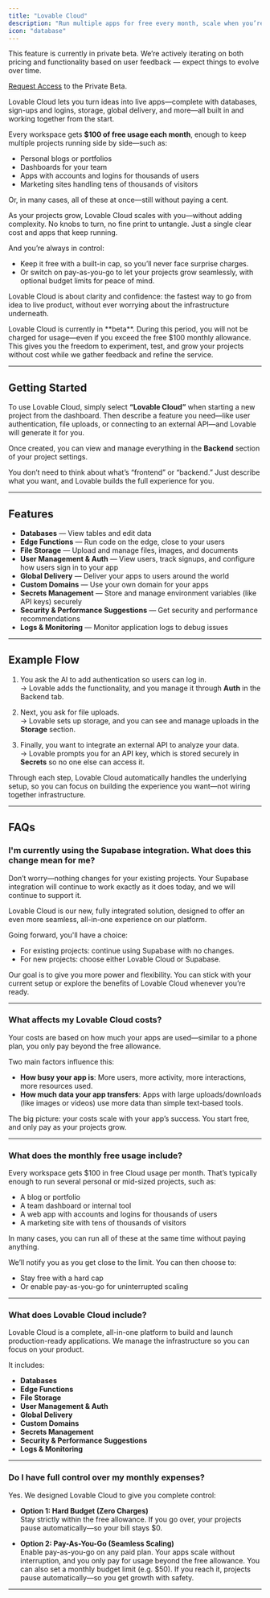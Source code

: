```yaml
---
title: "Lovable Cloud"
description: "Run multiple apps for free every month, scale when you’re ready"
icon: "database"
---
```


<Warning>
This feature is currently in private beta.
We’re actively iterating on both pricing and functionality based on user feedback — expect things to evolve over time.

  [Request Access](https://lovable-private-beta.lovable.app/) to the Private Beta.
</Warning>

Lovable Cloud lets you turn ideas into live apps—complete with databases, sign-ups and logins, storage, global delivery, and more—all built in and working together from the start.

Every workspace gets **$100 of free usage each month**, enough to keep multiple projects running side by side—such as:

- Personal blogs or portfolios
- Dashboards for your team
- Apps with accounts and logins for thousands of users
- Marketing sites handling tens of thousands of visitors

Or, in many cases, all of these at once—still without paying a cent.

As your projects grow, Lovable Cloud scales with you—without adding complexity. No knobs to turn, no fine print to untangle. Just a single clear cost and apps that keep running.  

And you’re always in control:  
- Keep it free with a built-in cap, so you’ll never face surprise charges.  
- Or switch on pay-as-you-go to let your projects grow seamlessly, with optional budget limits for peace of mind.  

Lovable Cloud is about clarity and confidence: the fastest way to go from idea to live product, without ever worrying about the infrastructure underneath.  

<Note>  
Lovable Cloud is currently in **beta**. During this period, you will not be charged for usage—even if you exceed the free $100 monthly allowance. This gives you the freedom to experiment, test, and grow your projects without cost while we gather feedback and refine the service.
</Note>  

---

## Getting Started  

To use Lovable Cloud, simply select **“Lovable Cloud”** when starting a new project from the dashboard. Then describe a feature you need—like user authentication, file uploads, or connecting to an external API—and Lovable will generate it for you.  

Once created, you can view and manage everything in the **Backend** section of your project settings.  

<Note>  
You don’t need to think about what’s “frontend” or “backend.” Just describe what you want, and Lovable builds the full experience for you.  
</Note>  

---

## Features  

- **Databases** — View tables and edit data
- **Edge Functions** — Run code on the edge, close to your users
- **File Storage** — Upload and manage files, images, and documents
- **User Management & Auth** — View users, track signups, and configure how users sign in to your app
- **Global Delivery** — Deliver your apps to users around the world
- **Custom Domains** — Use your own domain for your apps
- **Secrets Management** — Store and manage environment variables (like API keys) securely  
- **Security & Performance Suggestions** — Get security and performance recommendations  
- **Logs & Monitoring** — Monitor application logs to debug issues  
---

## Example Flow  

1. You ask the AI to add authentication so users can log in.  
   → Lovable adds the functionality, and you manage it through **Auth** in the Backend tab.  

2. Next, you ask for file uploads.  
   → Lovable sets up storage, and you can see and manage uploads in the **Storage** section.  

3. Finally, you want to integrate an external API to analyze your data.  
   → Lovable prompts you for an API key, which is stored securely in **Secrets** so no one else can access it.  

Through each step, Lovable Cloud automatically handles the underlying setup, so you can focus on building the experience you want—not wiring together infrastructure.  

---

## FAQs  

### I'm currently using the Supabase integration. What does this change mean for me?  
Don’t worry—nothing changes for your existing projects. Your Supabase integration will continue to work exactly as it does today, and we will continue to support it.  

Lovable Cloud is our new, fully integrated solution, designed to offer an even more seamless, all-in-one experience on our platform.  

Going forward, you'll have a choice:  
- For existing projects: continue using Supabase with no changes.  
- For new projects: choose either Lovable Cloud or Supabase.  

Our goal is to give you more power and flexibility. You can stick with your current setup or explore the benefits of Lovable Cloud whenever you’re ready.  

---

### What affects my Lovable Cloud costs?  
Your costs are based on how much your apps are used—similar to a phone plan, you only pay beyond the free allowance.  

Two main factors influence this:  
- **How busy your app is**: More users, more activity, more interactions, more resources used.  
- **How much data your app transfers**: Apps with large uploads/downloads (like images or videos) use more data than simple text-based tools.  

The big picture: your costs scale with your app’s success. You start free, and only pay as your projects grow.  

---

### What does the monthly free usage include?  
Every workspace gets $100 in free Cloud usage per month. That’s typically enough to run several personal or mid-sized projects, such as:  

- A blog or portfolio  
- A team dashboard or internal tool  
- A web app with accounts and logins for thousands of users  
- A marketing site with tens of thousands of visitors  

In many cases, you can run all of these at the same time without paying anything.  

We’ll notify you as you get close to the limit. You can then choose to:  
- Stay free with a hard cap  
- Or enable pay-as-you-go for uninterrupted scaling  

---

### What does Lovable Cloud include?  
Lovable Cloud is a complete, all-in-one platform to build and launch production-ready applications. We manage the infrastructure so you can focus on your product.  

It includes:  
- **Databases**
- **Edge Functions**
- **File Storage**
- **User Management & Auth**
- **Global Delivery**
- **Custom Domains**
- **Secrets Management**
- **Security & Performance Suggestions**
- **Logs & Monitoring**

---

### Do I have full control over my monthly expenses?  
Yes. We designed Lovable Cloud to give you complete control:  

- **Option 1: Hard Budget (Zero Charges)**  
Stay strictly within the free allowance. If you go over, your projects pause automatically—so your bill stays $0.  

- **Option 2: Pay-As-You-Go (Seamless Scaling)**  
Enable pay-as-you-go on any paid plan. Your apps scale without interruption, and you only pay for usage beyond the free allowance. You can also set a monthly budget limit (e.g. $50). If you reach it, projects pause automatically—so you get growth with safety.  

---
